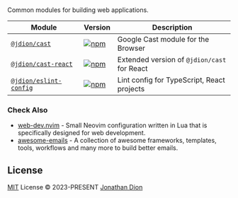 <br/>

Common modules for building web applications.

| Module | Version | Description
|-|-|-|
| [`@jdion/cast`](/cast) | [![npm](https://img.shields.io/npm/v/@jdion/cast?color=238636&label=)](cast) | Google Cast module for the Browser
| [`@jdion/cast-react`](/cast#react) | [![npm](https://img.shields.io/npm/v/@jdion/cast-react?color=238636&label=)](https://npmjs.com/package/@jdion/cast-react) | Extended version of `@jdion/cast` for React
| [`@jdion/eslint-config`](/eslint-config) | [![npm](https://img.shields.io/npm/v/@jdion/eslint-config?color=238636&label=)](https://npmjs.com/package/@jdion/eslint-config) | Lint config for TypeScript, React projects

### Check Also

- [web-dev.nvim](https://github.com/jonathandion/web-dev.nvim) - Small Neovim configuration written in Lua that is specifically designed for web development.
- [awesome-emails](https://github.com/jonathandion/awesome-js-books) - A collection of awesome frameworks, templates, tools, workflows and many more to build better emails.

## License

[MIT](./LICENSE) License &copy; 2023-PRESENT [Jonathan Dion](https://github.com/jonathandion)

